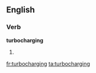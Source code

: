 ==English==

===Verb===
'''turbocharging'''

# {{present participle of|[[turbocharge]]}}

[[fr:turbocharging]]
[[ta:turbocharging]]